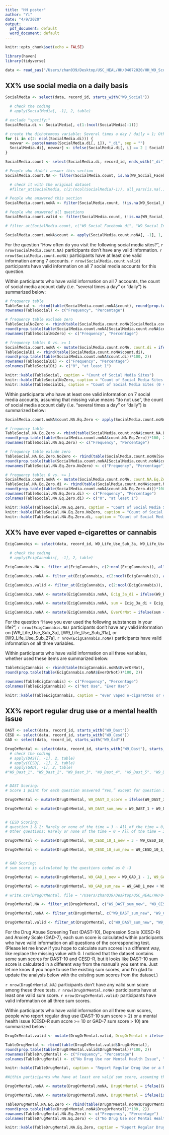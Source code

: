 ```yaml
---
title: "HH poster"
author: "Yi"
date: "4/9/2020"
output:
  pdf_document: default
  word_document: default
---
```


```r
knitr::opts_chunk$set(echo = FALSE)
```

```r
library(haven)
library(tidyverse)
```

```r
data <- read_sas("/Users/zhan039/Desktop/USC_HEAL/HH/04072020/HH_W9_Scored.sas7bdat")
```

## XX% use social media on a daily basis
```r
SocialMedia <- select(data, record_id, starts_with("W9_Social"))

  # check the coding
  # apply(SocialMedia[, -1], 2, table)

# exclude "specify:"
SocialMedia.di <- SocialMedia[, c(1:(ncol(SocialMedia)-1))]

# create the dichotomous variable: Several times a day / daily = 1; Others = 0
for (i in c(2: ncol(SocialMedia.di))) {
  newvar <- paste(names(SocialMedia.di[, i]), "_di", sep = "")
  SocialMedia.di[, newvar] <- ifelse(SocialMedia.di[, i] == 2 | SocialMedia.di[, i] == 3, 1, 0)
}

SocialMedia.count <- select(SocialMedia.di, record_id, ends_with("_di"))

# People who didn't answer this section
SocialMedia.count.NA <- filter(SocialMedia.count, is.na(W9_Social_Facebook_di) & is.na(W9_Social_Instagram_di) & is.na(W9_Social_Twitter_di) & is.na(W9_Social_Linkedin_di) & is.na(W9_Social_Pinterest_di) & is.na(W9_Social_Snapchat_di) & is.na(W9_Social_Other_di))

  # check it with the original dataset
  #filter_at(SocialMedia, c(2:(ncol(SocialMedia)-1)), all_vars(is.na(.)))

# People who answered this section
SocialMedia.count.noNA <- filter(SocialMedia.count, !(is.na(W9_Social_Facebook_di) & is.na(W9_Social_Instagram_di) & is.na(W9_Social_Twitter_di) & is.na(W9_Social_Linkedin_di) & is.na(W9_Social_Pinterest_di) & is.na(W9_Social_Snapchat_di) & is.na(W9_Social_Other_di)))

# People who answered all questions
SocialMedia.count.valid <- filter(SocialMedia.count, (!is.na(W9_Social_Facebook_di)) & (!is.na(W9_Social_Instagram_di)) & (!is.na(W9_Social_Twitter_di)) & (!is.na(W9_Social_Linkedin_di)) & (!is.na(W9_Social_Pinterest_di)) & (!is.na(W9_Social_Snapchat_di)) & (!is.na(W9_Social_Other_di)))

# filter_at(SocialMedia.count, c("W9_Social_Facebook_di", "W9_Social_Instagram_di", "W9_Social_Twitter_di", "W9_Social_Linkedin_di", "W9_Social_Pinterest_di", "W9_Social_Snapchat_di", "W9_Social_Other_di"), all_vars(!is.na(.)))

SocialMedia.count.noNA$count <- apply(SocialMedia.count.noNA[, -1], 1, sum)
```

For the question "How often do you visit the following social media sites?", `r nrow(SocialMedia.count.NA)` participants don't have any valid information. `r nrow(SocialMedia.count.noNA)` participants have at least one valid information among 7 accounts. `r nrow(SocialMedia.count.valid)` participants have valid information on all 7 social media accounts for this question.

Within participants who have valid information on all 7 accounts, the count of social media account daily (i.e. "several times a day" or "daily") is summarized below:
```r
# frequency table
TableSocial <- rbind(table(SocialMedia.count.noNA$count), round(prop.table(table(SocialMedia.count.noNA$count))*100, 2))
rownames(TableSocial) <- c("Frequency", "Percentage")

# frequency table exclude zero
TableSocialNoZero <- rbind(table(SocialMedia.count.noNA[SocialMedia.count.noNA$count > 0, "count"]),
round(prop.table(table(SocialMedia.count.noNA[SocialMedia.count.noNA$count > 0, "count"]))*100, 2))
rownames(TableSocialNoZero) <- c("Frequency", "Percentage")

# frequency table: 0 vs. >= 1
SocialMedia.count.noNA <- mutate(SocialMedia.count.noNA, count.di = ifelse(count > 0, 1, 0))
TableSocialDi <- rbind(table(SocialMedia.count.noNA$count.di),
round(prop.table(table(SocialMedia.count.noNA$count.di))*100, 2))
rownames(TableSocialDi) <- c("Frequency", "Percentage")
colnames(TableSocialDi) <- c("0", "at least 1")

knitr::kable(TableSocial, caption = "Count of Social Media Sites")
knitr::kable(TableSocialNoZero, caption = "Count of Social Media Sites (exclude zero)")
knitr::kable(TableSocialDi, caption = "Count of Social Media Sites (0 vs. at least 1)")
```

Within participants who have at least one valid information on 7 social media accounts, assuming that missing value means "do not use", the count of social media account daily (i.e. "several times a day" or "daily") is summarized below:
```r
SocialMedia.count.noNA$count.NA.Eq.Zero <- apply(SocialMedia.count.noNA[, c("W9_Social_Facebook_di", "W9_Social_Instagram_di", "W9_Social_Twitter_di", "W9_Social_Linkedin_di", "W9_Social_Pinterest_di", "W9_Social_Snapchat_di", "W9_Social_Other_di")], 1, sum, na.rm = T)

# frequency table
TableSocial.NA.Eq.Zero <- rbind(table(SocialMedia.count.noNA$count.NA.Eq.Zero),
round(prop.table(table(SocialMedia.count.noNA$count.NA.Eq.Zero))*100, 2))
rownames(TableSocial.NA.Eq.Zero) <- c("Frequency", "Percentage")

# frequency table exlude zero
TableSocial.NA.Eq.Zero.NoZero <- rbind(table(SocialMedia.count.noNA[SocialMedia.count.noNA$count.NA.Eq.Zero > 0, "count.NA.Eq.Zero"]),
round(prop.table(table(SocialMedia.count.noNA[SocialMedia.count.noNA$count.NA.Eq.Zero > 0, "count.NA.Eq.Zero"]))*100, 2))
rownames(TableSocial.NA.Eq.Zero.NoZero) <- c("Frequency", "Percentage")

# frequency table: 0 vs. >= 1
SocialMedia.count.noNA <- mutate(SocialMedia.count.noNA, count.NA.Eq.Zero.di = ifelse(count.NA.Eq.Zero > 0, 1, 0))
TableSocial.NA.Eq.Zero.di <- rbind(table(SocialMedia.count.noNA$count.NA.Eq.Zero.di),
round(prop.table(table(SocialMedia.count.noNA$count.NA.Eq.Zero.di))*100, 2))
rownames(TableSocial.NA.Eq.Zero.di) <- c("Frequency", "Percentage")
colnames(TableSocial.NA.Eq.Zero.di) <- c("0", "at least 1")

knitr::kable(TableSocial.NA.Eq.Zero, caption = "Count of Social Media Sites")
knitr::kable(TableSocial.NA.Eq.Zero.NoZero, caption = "Count of Social Media Sites (exclude zero)")
knitr::kable(TableSocial.NA.Eq.Zero.di, caption = "Count of Social Media Sites (0 vs. at least 1)")
```

## XX% have ever vaped e-cigarettes or cannabis
```r
EcigCannabis <- select(data, record_id, W9_Life_Use_Sub_3a, W9_Life_Use_Sub_31a, W9_Life_Use_Sub_27a)

  # check the coding
  # apply(EcigCannabis[, -1], 2, table)

EcigCannabis.NA <- filter_at(EcigCannabis, c(2:ncol(EcigCannabis)), all_vars(is.na(.)))

EcigCannabis.noNA <- filter_at(EcigCannabis, c(2:ncol(EcigCannabis)), any_vars(!is.na(.)))

EcigCannabis.valid <- filter_at(EcigCannabis, c(2:ncol(EcigCannabis)), all_vars(!is.na(.)))

EcigCannabis.noNA <- mutate(EcigCannabis.noNA, Ecig_3a_di = ifelse(W9_Life_Use_Sub_3a == 1, 0, 1), Ecig_31a_di = ifelse(W9_Life_Use_Sub_31a == 1, 0, 1), Ecig_27a_di = ifelse(W9_Life_Use_Sub_27a == 1, 0, 1))

EcigCannabis.noNA <- mutate(EcigCannabis.noNA, sum = Ecig_3a_di + Ecig_31a_di + Ecig_27a_di)

EcigCannabis.noNA <- mutate(EcigCannabis.noNA, EverOrNot = ifelse(sum == 0, 0, 1))
```

For the question "Have you ever used the following substances in your life?", `r nrow(EcigCannabis.NA)` participants don't have any valid information on [W9_Life_Use_Sub_3a], [W9_Life_Use_Sub_31a], or [W9_Life_Use_Sub_27a]. `r nrow(EcigCannabis.noNA)` participants have valid information on all three variables. 

Within participants who have valid information on all three variables, whether used these items are summarized below:

```r
TableEcigCannabis <- rbind(table(EcigCannabis.noNA$EverOrNot),
round(prop.table(table(EcigCannabis.noNA$EverOrNot))*100, 2))

rownames(TableEcigCannabis) <- c("Frequency", "Percentage")
colnames(TableEcigCannabis) <- c("Not Use", "Ever Use")

knitr::kable(TableEcigCannabis, caption = "ever vaped e-cigarettes or cannabis")
```

## XX% report regular drug use or a mental health issue
```r
DAST <- select(data, record_id, starts_with("W9_Dast"))
CESD <- select(data, record_id, starts_with("W9_Cesd"))
GAD <- select(data, record_id, starts_with("W9_Gad"))

DrugOrMental <- select(data, record_id, starts_with("W9_Dast"), starts_with("W9_Cesd"), starts_with("W9_Gad"))
  # check the coding
  # apply(DAST[, -1], 2, table)
  # apply(CESD[, -1], 2, table)
  # apply(GAD[, -1], 2, table)
#"W9_Dast_1", "W9_Dast_2", "W9_Dast_3", "W9_Dast_4", "W9_Dast_5", "W9_Dast_6", "W9_Dast_7", "W9_Dast_8", "W9_Dast_9", "W9_Dast_10", "W9_Cesd_10_1", "W9_Cesd_10_2", "W9_Cesd_10_3", "W9_Cesd_10_4", "W9_Cesd_10_5", "W9_Cesd_10_6", "W9_Cesd_10_7", "W9_Cesd_10_8", "W9_Cesd_10_9", "W9_Cesd_10_10"


# DAST Scoring:
# Score 1 point for each question answered “Yes,” except for question 3 for which a “No” receives 1 point.

DrugOrMental <- mutate(DrugOrMental, W9_DAST_3_score = ifelse(W9_DAST_3 == 1, 0, 1))

DrugOrMental <- mutate(DrugOrMental, W9_DAST_sum_new = W9_DAST_1 + W9_DAST_2 + W9_DAST_3_score + W9_DAST_4 + W9_DAST_5 + W9_DAST_6 + W9_DAST_7 + W9_DAST_8 + W9_DAST_9 + W9_DAST_10)


# CESD Scoring:
# question 1 & 2: Rarely or none of the time = 3 ~ All of the time = 0; 
# Other questions: Rarely or none of the time = 0 ~ All of the time = 3;

DrugOrMental <- mutate(DrugOrMental, W9_CESD_10_1_new = 3 - W9_CESD_10_1, W9_CESD_10_2_new = 3 - W9_CESD_10_2)

DrugOrMental <- mutate(DrugOrMental, W9_CESD_10_sum_new = W9_CESD_10_1_new + W9_CESD_10_2_new + W9_CESD_10_3 + W9_CESD_10_4 + W9_CESD_10_5 + W9_CESD_10_6 + W9_CESD_10_7 + W9_CESD_10_8 + W9_CESD_10_9 + W9_CESD_10_10)


# GAD Scoring:
# sum score is calculated by the questions coded as 0 -3

DrugOrMental <- mutate(DrugOrMental, W9_GAD_1_new = W9_GAD_1 - 1, W9_GAD_2_new = W9_GAD_2 - 1, W9_GAD_3_new = W9_GAD_3 - 1, W9_GAD_4_new = W9_GAD_4 - 1, W9_GAD_5_new = W9_GAD_5 - 1, W9_GAD_6_new = W9_GAD_6 - 1, W9_GAD_7_new = W9_GAD_7 - 1)

DrugOrMental <- mutate(DrugOrMental, W9_GAD_sum_new = W9_GAD_1_new + W9_GAD_2_new + W9_GAD_3_new + W9_GAD_4_new + W9_GAD_5_new + W9_GAD_6_new + W9_GAD_7_new)

# write.csv(DrugOrMental, file = "/Users/zhan039/Desktop/USC_HEAL/HH/04072020/test.csv")

DrugOrMental.NA <- filter_at(DrugOrMental, c("W9_DAST_sum_new", "W9_CESD_10_sum_new", "W9_GAD_sum_new"), all_vars(is.na(.)))

DrugOrMental.noNA <- filter_at(DrugOrMental, c("W9_DAST_sum_new", "W9_CESD_10_sum_new", "W9_GAD_sum_new"), any_vars(!is.na(.)))

DrugOrMental.valid <- filter_at(DrugOrMental, c("W9_DAST_sum_new", "W9_CESD_10_sum_new", "W9_GAD_sum_new"), all_vars(!is.na(.)))
```

For the Drug Abuse Screening Test (DAST-10), Depression Scale (CESD-R) and Anxiety Scale (GAD-7), each sum score is calculated within participants who have valid information on all questions of the corresponding test. (Please let me know if you hope to calculate sum scores in a different way, like replace the missing value with 0. I noticed that the dataset contains some sum scores for DAST-10 and CESD-R, but it looks like DAST-10 sum score is calculated in a different way from the manual's you sent me. Just let me know if you hope to use the existing sum scores, and I'm glad to update the analysis below with the existing sum scores from the dataset.)

`r nrow(DrugOrMental.NA)` participants don't have any valid sum score among these three tests. `r nrow(DrugOrMental.noNA)` participants have at least one valid sum score. `r nrow(DrugOrMental.valid)` participants have valid information on all three sum scores.

Within participants who have valid information on all three sum scores, people who report regular drug use (DAST-10 sum score > 2) or a mental health issue (CESD-R sum score >= 10 or GAD-7 sum score > 10) are summarized below:
```r
DrugOrMental.valid <- mutate(DrugOrMental.valid, DrugOrMental = ifelse((W9_DAST_sum_new > 2 | W9_CESD_10_sum_new >= 10 | W9_GAD_sum_new > 10), 1, 0))

TableDrugMental <- rbind(table(DrugOrMental.valid$DrugOrMental),
round(prop.table(table(DrugOrMental.valid$DrugOrMental))*100, 2))
rownames(TableDrugMental) <- c("Frequency", "Percentage")
colnames(TableDrugMental) <- c("No Drug Use nor Mental Health Issue", "Drug Use or Mental Health Issue")

knitr::kable(TableDrugMental, caption = "Report Regular Drug Use or a Mentlal Health Issue")
```


```r
#Within participants who have at least one valid sum score, assuming that the invalid sum score means the participant don't have any issue in that test, people who report regular drug use (DAST-10 sum score > 2) or a mental health issue (CESD-R sum score >= 10 or GAD-7 sum score > 10) are summarized below:

DrugOrMental.noNA <- mutate(DrugOrMental.noNA, DrugOrMental = ifelse((W9_DAST_sum_new > 2 | W9_CESD_10_sum_new >= 10 | W9_GAD_sum_new > 10), 1, 0))

DrugOrMental.noNA <- mutate(DrugOrMental.noNA, DrugOrMental = ifelse(is.na(DrugOrMental), 0, DrugOrMental))

TableDrugMental.NA.Eq.Zero <- rbind(table(DrugOrMental.noNA$DrugOrMental),
round(prop.table(table(DrugOrMental.noNA$DrugOrMental))*100, 2))
rownames(TableDrugMental.NA.Eq.Zero) <- c("Frequency", "Percentage")
colnames(TableDrugMental.NA.Eq.Zero) <- c("No Drug Use nor Mental Health Issue", "Drug Use or Mental Health Issue")

knitr::kable(TableDrugMental.NA.Eq.Zero, caption = "Report Regular Drug Use or a Mentlal Health Issue")
```


